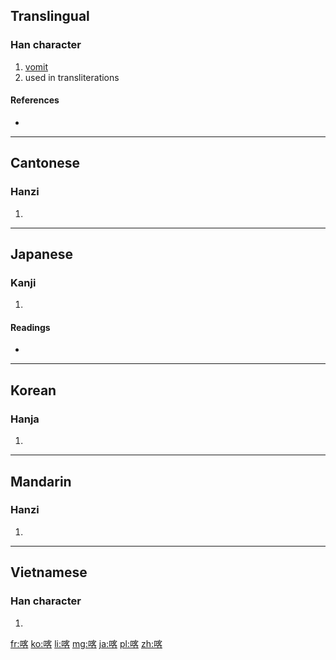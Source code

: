 ==Translingual==

===Han character===
{{Han char|rn=30|rad=口|as=09|sn=12|four=6306<sub>4</sub>|canj=口十竹口 (RJHR)}}

# [[vomit]]
# used in transliterations

====References====
* {{Han ref|kx=0197.100|dkj=03896|dj=0418.310|hdz=10662.060|uh=5580|ud=21888|bh=B3D8|bd=46040}}

----

==Cantonese==

===Hanzi===
{{yue-hanzi|jyut=|y=kak1}}

# {{defn|lang=yue|sort=口09}}

----

==Japanese==

===Kanji===
{{ja-kanji|grade=|rs=口09}}

# {{defn|lang=ja|sort=口09}}

====Readings====
* {{ja-readings|on=[[かく]] (kaku)|kun=[[はく]] (haku)}}

----

==Korean==

===Hanja===
{{ko-hanja|hangeul=객|rv=gaek|mr=kaek}}

# {{defn|lang=ko|sort=口09}}

----

==Mandarin==

===Hanzi===
{{cmn-hanzi|pin=[[kā]] ([[ka1]]), [[kè]] ([[ke4]])|wg=k'a<sup>1</sup>, k'o<sup>4</sup>}}

# {{defn|lang=cmn|sort=口09}}

----

==Vietnamese==

===Han character===
{{vi-hantu|[[khách]], [[ca]]|rs=口09}}

# {{defn|lang=vi|sort=口09}}

[[fr:喀]]
[[ko:喀]]
[[li:喀]]
[[mg:喀]]
[[ja:喀]]
[[pl:喀]]
[[zh:喀]]